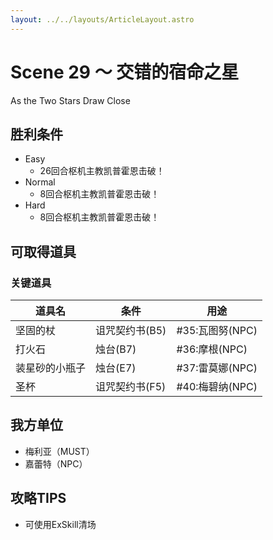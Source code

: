 ```yaml
---
layout: ../../layouts/ArticleLayout.astro
---
```

# Scene 29 ～ 交错的宿命之星  

As the Two Stars Draw Close

## 胜利条件 

- Easy
  - 26回合枢机主教凯普霍恩击破！
- Normal
  - 8回合枢机主教凯普霍恩击破！
- Hard
  - 8回合枢机主教凯普霍恩击破！

## 可取得道具 

### 关键道具

|道具名|条件|用途|
|---|---|---|
|坚固的杖|诅咒契约书(B5)|#35:瓦图努(NPC)|
|打火石|烛台(B7)|#36:摩根(NPC)|
|装星砂的小瓶子|烛台(E7)|#37:雷莫娜(NPC)|
|圣杯|诅咒契约书(F5)|#40:梅碧纳(NPC)|

## 我方单位 

- 梅利亚（MUST）
- 嘉蕾特（NPC）

## 攻略TIPS 

- 可使用ExSkill清场

